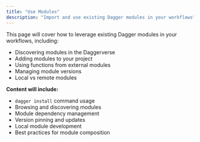 ```yaml
---
title: "Use Modules"
description: "Import and use existing Dagger modules in your workflows"
---
```


This page will cover how to leverage existing Dagger modules in your workflows, including:

- Discovering modules in the Daggerverse
- Adding modules to your project
- Using functions from external modules
- Managing module versions
- Local vs remote modules

**Content will include:**
- `dagger install` command usage
- Browsing and discovering modules
- Module dependency management
- Version pinning and updates
- Local module development
- Best practices for module composition